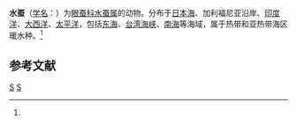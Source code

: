 {{Speciesbox
| taxon = Naiades cantrainii
| binomial_authority = (Delle Chiaje, 1830)<ref name='id10384'>{{cite web| url =http://www.bioinfo.cn/db05/BjdwSpecies.php?action=view&id=10384| title =水蚕| work =《中国动物物种编目数据库》| publisher =中国科学院微生物研究所| author =中国科学院动物研究所| accessdate =2009-04-16| deadurl =yes| archiveurl =https://web.archive.org/web/20160305023142/http://www.bioinfo.cn/db05/BjdwSpecies.php?action=view&id=10384| archivedate =2016-03-05}}</ref>
}}

'''水蚕'''（[[学名|学名]]：{{lang|la|''Naiades cantrainii''}}）为[[眼蚕科|眼蚕科]][[水蚕属|水蚕属]]的动物。分布于[[日本海|日本海]]、加利福尼亚沿岸、[[印度洋|印度洋]]、[[大西洋|大西洋]]、[[太平洋|太平洋]]，包括[[东海|东海]]、[[台湾海峡|台湾海峡]]、[[南海|南海]]等海域，属于热带和亚热带海区暖水种。<ref name='id10384'/>

== 参考文献 ==
{{reflist}}

{{Taxonbar|from=Q1819629}}

[[Category:水蚕属|S]]
[[Category:1830年描述的动物|S]]


{{环节动物小作品}}